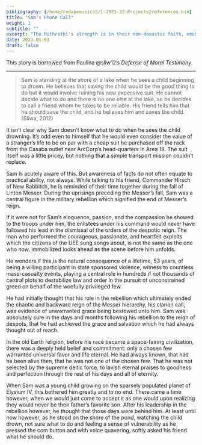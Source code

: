 ```yaml
---
bibliography: [/home/redapemusic35/1-2021-22-Projects/references.bib]
title: "Sam's Phone Call"
weight: 1
subtitle: ""
excerpt: "The Mithrathi's strength is in their non-doxastic faith, emunah to daat."
date: 2021-01-03
draft: false
---
```


This story is borrowed from Paulina @sliw12's *Defense of Moral Testimony*.

---

> Sam is standing at the shore of a lake when he sees a child beginning to drown. He believes that saving the child would be the good thing to do but it would involve ruining his new expensive suit. He cannot decide what to do and there is no one else at the lake, so he decides to call a friend whom he takes to be reliable. His friend tells him that he should save the child, and he believes him and saves the child. (Sliwa, 2012)

It isn’t clear why Sam doesn’t know what to do when he sees the child drowning. It’s odd even to himself that he would even consider the value of a stranger’s life to be on par with a cheap suit he purchased off the rack from the Casaba outlet near ArcCorp’s head-quarters in Area 18. The suit itself was a little pricey, but nothing that a simple transport mission couldn’t replace.

Sam is acutely aware of this. But awareness of facts do not often equate to practical ability, not always. While talking to his friend, Commander Hirsch of New Babbitch, he is reminded of their time together during the fall of Linton Messer. During the uprisings preceding the Messer’s fall, Sam was a central figure in the military rebellion which signified the end of Messer’s reign.

If it were not for Sam’s eloquence, passion, and the compassion he showed to the troops under him, the enlistees under his command would never have followed his lead in the dismissal of the orders of the despotic reign. The man who performed the courageous, passionate, and heartfelt exploits which the citizens of the UEE sung songs about, is not the same as the one who now, immobilized looks ahead as the scene before him unfolds.

He wonders if this is the natural consequence of a lifetime, 53 years, of being a willing participant in state sponsored violence, witness to countless mass-casualty events, playing a central role in hundreds if not thousands of central plots to destabilize law and order in the pursuit of unconstrained greed on behalf of the woefully privileged few.

He had initially thought that his role in the rebellion which ultimately ended the chaotic and backward reign of the Messer hierarchy, his clarion call, was evidence of unwarranted grace being bestowed unto him. Sam was absolutely sure in the days and months following his rebellion to the reign of despots, that he had achieved the grace and salvation which he had always thought out of reach.

In the old Earth religion, before his race became a space-fairing civilization, there was a deeply held belief and commitment: only a chosen few warranted universal favor and life eternal. He had always known, that had he been alive then, that he was not one of the chosen few. That he was not selected by the supreme deitic force, to lavish eternal praises to goodness and perfection through the rest of his days and all of eternity.

When Sam was a young child growing on the sparsely populated planet of Elysium IV, this bothered him greatly and to no end. There came a time however, when we would just come to accept it as one would upon realizing they would never be their father’s favorite son. After his leadership in the rebellion however, he thought that those days were behind him. At least until now however, as he stood on the shore of the pond, watching the child drown, not sure what to do and feeling a sense of vulnerability as he pressed the com button and with voice quavering, softly asked his friend what he should do.

